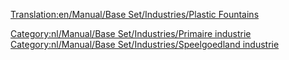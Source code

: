 [[Translation:en/Manual/Base Set/Industries/Plastic Fountains]]

{{nl/Manual/Base Set/Industries/Industrieën|image=en/Manual/Base Set/PlasticFountains.png
|name=Plasticfonteinen
|climates=[[nl/Manual/Klimaat#speelgoedland|Speelgoedland]]
|accepts=Niets
|produces=[[nl/Manual/Base Set/Cargos/Plastic|Plastic]]
|notes=Niet aanwezig in andere [[nl/Manual/Klimaat|klimaten]].
}}

{{nl/Manual/Base Set/Industries/Navbox Industrieën}}
[[Category:nl/Manual/Base Set/Industries/Primaire industrie]]
[[Category:nl/Manual/Base Set/Industries/Speelgoedland industrie]]
